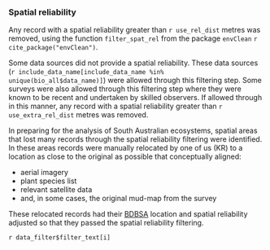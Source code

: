### Spatial reliability

Any record with a spatial reliability greater than `r use_rel_dist` metres was removed, using the function `filter_spat_rel` from the package `envClean` `r cite_package("envClean")`.

Some data sources did not provide a spatial reliability. These data sources (`r include_data_name[include_data_name %in% unique(bio_all$data_name)]`) were allowed through this filtering step. Some surveys were also allowed through this filtering step where they were known to be recent and undertaken by skilled observers. If allowed through in this manner, any record with a spatial reliability greater than `r use_extra_rel_dist` metres was removed.

In preparing for the analysis of South Australian ecosystems, spatial areas that lost many records through the spatial reliability filtering were identified. In these areas records were manually relocated by one of us (KR) to a location as close to the original as possible that conceptually aligned:

* aerial imagery
* plant species list
* relevant satellite data
* and, in some cases, the original mud-map from the survey

These relocated records had their [BDBSA](#bdbsa) location and spatial reliability adjusted so that they passed the spatial reliability filtering.

`r data_filter$filter_text[i]`

<br>

